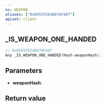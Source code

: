 ```yaml
---
ns: WEAPON
aliases: ["0xD955FEE4B87AFA07"]
apiset: client
---
```

## _IS_WEAPON_ONE_HANDED

```c
// 0xD955FEE4B87AFA07
Any _IS_WEAPON_ONE_HANDED(Hash weaponHash);
```


## Parameters
* **weaponHash**:

## Return value